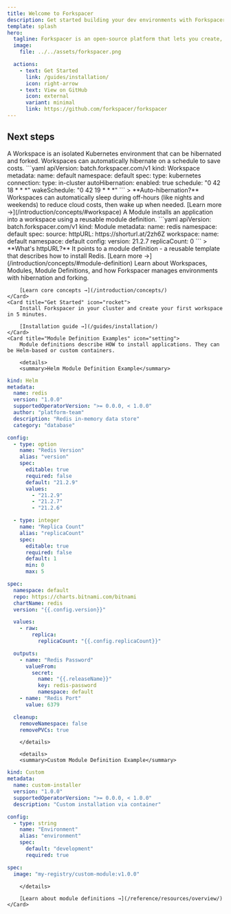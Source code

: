 ```yaml
---
title: Welcome to Forkspacer
description: Get started building your dev environments with Forkspacer.
template: splash
hero:
  tagline: Forkspacer is an open-source platform that lets you create, fork, and hibernate entire Kubernetes or VM-based environments. Developers can clone full setups, test changes in isolation, and automatically hibernate idle workspaces to save resources—all declaratively, with GitOps-style reproducibility. Perfect for teams where each developer needs a personal, forked environment from a shared baseline.
  image:
    file: ../../assets/forkspacer.png

  actions:
    - text: Get Started
      link: /guides/installation/
      icon: right-arrow
    - text: View on GitHub
      icon: external
      variant: minimal
      link: https://github.com/forkspacer/forkspacer
---
```



## Next steps

<CardGrid stagger>
	<Card title="Create a Workspace" icon="pencil">
		A Workspace is an isolated Kubernetes environment that can be hibernated and forked. Workspaces can automatically hibernate on a schedule to save costs.
```yaml
apiVersion: batch.forkspacer.com/v1
kind: Workspace
metadata:
  name: default
  namespace: default
spec:
  type: kubernetes
  connection:
    type: in-cluster
  autoHibernation:
    enabled: true
    schedule: "0 42 18 * * *"
    wakeSchedule: "0 42 19 * * *"
```
> **Auto-hibernation?** Workspaces can automatically sleep during off-hours (like nights and weekends) to reduce cloud costs, then wake up when needed. [Learn more →](/introduction/concepts/#workspace)
	</Card>
	<Card title="Deploy a Module" icon="add-document">
		A Module installs an application into a workspace using a reusable module definition.
```yaml
apiVersion: batch.forkspacer.com/v1
kind: Module
metadata:
  name: redis
  namespace: default
spec:
  source:
    httpURL: https://shorturl.at/2zh6Z
  workspace:
    name: default
    namespace: default
  config:
    version: 21.2.7
    replicaCount: 0
```
> **What's httpURL?** It points to a module definition - a reusable template that describes how to install Redis. [Learn more →](/introduction/concepts/#module-definition)
	</Card>
	<Card title="Understand Core Concepts" icon="star">
		Learn about Workspaces, Modules, Module Definitions, and how Forkspacer manages environments with hibernation and forking.

    	[Learn core concepts →](/introduction/concepts/)
    </Card>
    <Card title="Get Started" icon="rocket">
    	Install Forkspacer in your cluster and create your first workspace in 5 minutes.

    	[Installation guide →](/guides/installation/)
    </Card>
    <Card title="Module Definition Examples" icon="setting">
    	Module definitions describe HOW to install applications. They can be Helm-based or custom containers.

    	<details>
    	<summary>Helm Module Definition Example</summary>

```yaml
kind: Helm
metadata:
  name: redis
  version: "1.0.0"
  supportedOperatorVersion: ">= 0.0.0, < 1.0.0"
  author: "platform-team"
  description: "Redis in-memory data store"
  category: "database"

config:
  - type: option
    name: "Redis Version"
    alias: "version"
    spec:
      editable: true
      required: false
      default: "21.2.9"
      values:
        - "21.2.9"
        - "21.2.7"
        - "21.2.6"

  - type: integer
    name: "Replica Count"
    alias: "replicaCount"
    spec:
      editable: true
      required: false
      default: 1
      min: 0
      max: 5

spec:
  namespace: default
  repo: https://charts.bitnami.com/bitnami
  chartName: redis
  version: "{{.config.version}}"

  values:
    - raw:
        replica:
          replicaCount: "{{.config.replicaCount}}"

  outputs:
    - name: "Redis Password"
      valueFrom:
        secret:
          name: "{{.releaseName}}"
          key: redis-password
          namespace: default
    - name: "Redis Port"
      value: 6379

  cleanup:
    removeNamespace: false
    removePVCs: true
```

    	</details>

    	<details>
    	<summary>Custom Module Definition Example</summary>

```yaml
kind: Custom
metadata:
  name: custom-installer
  version: "1.0.0"
  supportedOperatorVersion: ">= 0.0.0, < 1.0.0"
  description: "Custom installation via container"

config:
  - type: string
    name: "Environment"
    alias: "environment"
    spec:
      default: "development"
      required: true

spec:
  image: "my-registry/custom-module:v1.0.0"
```

    	</details>

    	[Learn about module definitions →](/reference/resources/overview/)
    </Card>

</CardGrid>

